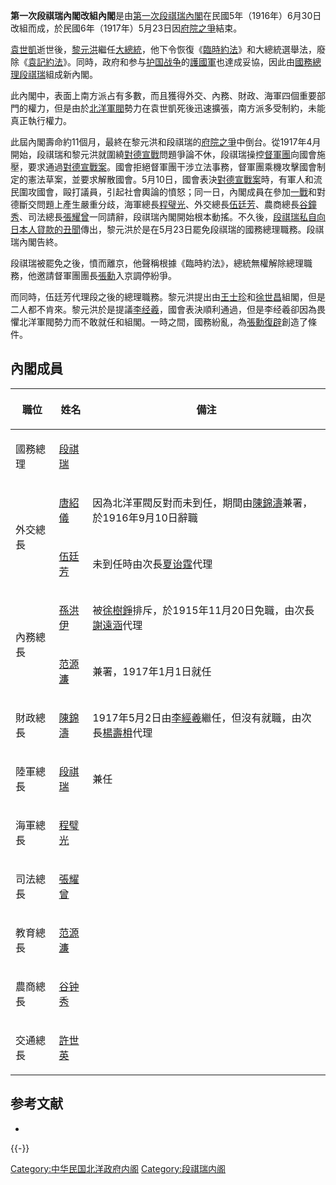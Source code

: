 '''第一次段祺瑞內閣改組內閣'''是由[[第一次段祺瑞內閣|第一次段祺瑞內閣]]在民國5年（1916年）6月30日改組而成，於民國6年（1917年）5月23日因[[府院之爭|府院之爭]]結束。

[[袁世凱|袁世凱]]逝世後，[[黎元洪|黎元洪]]繼任[[中華民國大總統|大總統]]，他下令恢復《[[中華民國臨時約法|臨時約法]]》和大總統選舉法，廢除《[[袁記約法|袁記約法]]》。同時，政府和参与[[护国战争|护国战争]]的[[護國軍|護國軍]]也達成妥協，因此由[[國務總理|國務總理]][[段祺瑞|段祺瑞]]組成新內閣。

此內閣中，表面上南方派占有多數，而且獲得外交、內務、財政、海軍四個重要部門的權力，但是由於[[北洋軍閥|北洋軍閥]]勢力在袁世凱死後迅速擴張，南方派多受制約，未能真正執行權力。

此屆內閣壽命約11個月，最終在黎元洪和段祺瑞的[[府院之爭|府院之爭]]中倒台。從1917年4月開始，段祺瑞和黎元洪就圍繞[[對德宣戰|對德宣戰]]問題爭論不休，段祺瑞操控[[督軍團|督軍團]]向國會施壓，要求通過[[對德宣戰案|對德宣戰案]]。國會拒絕督軍團干涉立法事務，督軍團乘機攻擊國會制定的憲法草案，並要求解散國會。5月10日，國會表決[[對德宣戰案|對德宣戰案]]時，有軍人和流民圍攻國會，毆打議員，引起社會輿論的憤怒；同一日，內閣成員在參加[[第一次世界大戰|一戰]]和對德斷交問題上產生嚴重分歧，海軍總長[[程璧光|程璧光]]、外交總長[[伍廷芳|伍廷芳]]、農商總長[[谷鐘秀|谷鐘秀]]、司法總長[[張耀曾|張耀曾]]一同請辭，段祺瑞內閣開始根本動搖。不久後，[[西原借款|段祺瑞私自向日本人貸款的丑聞]]傳出，黎元洪於是在5月23日罷免段祺瑞的國務總理職務。段祺瑞內閣告終。

段祺瑞被罷免之後，憤而離京，他聲稱根據《臨時約法》，總統無權解除總理職務，他邀請督軍團團長[[張勳|張勳]]入京調停紛爭。

而同時，伍廷芳代理段之後的總理職務。黎元洪提出由[[王士珍|王士珍]]和[[徐世昌|徐世昌]]組閣，但是二人都不肯來。黎元洪於是提議[[李经羲|李经羲]]，國會表決順利通過，但是李经羲卻因為畏懼北洋軍閥勢力而不敢就任和組閣。一時之間，國務紛亂，為[[張勳復辟|張勳復辟]]創造了條件。

==內閣成員==
{| class="wikitable" border="1" cellspacing="0" cellpadding="1"
|-
! style="white-space:nowrap" |職位!!姓名!!備注
|-
!國務總理
|[[段祺瑞|段祺瑞]]
|-
!rowspan="2"|外交總長
|[[唐紹儀|唐紹儀]]||因為北洋軍閥反對而未到任，期間由[[陳錦濤|陳錦濤]]兼署，於1916年9月10日辭職
|-
|[[伍廷芳|伍廷芳]]||未到任時由次長[[夏诒霆|夏诒霆]]代理
|-
!rowspan="2"|內務總長
|[[孫洪伊|孫洪伊]]||被[[徐樹錚|徐樹錚]]排斥，於1915年11月20日免職，由次長[[謝遠涵|謝遠涵]]代理
|-
|[[范源濂|范源濂]]||兼署，1917年1月1日就任
|-
!財政總長
|[[陳錦濤|陳錦濤]]||1917年5月2日由[[李經羲|李經羲]]繼任，但沒有就職，由次長[[楊壽枏|楊壽枏]]代理
|-
!陸軍總長
|[[段祺瑞|段祺瑞]]||兼任
|-
!海軍總長
|[[程璧光|程璧光]]
|-
!司法總長
|[[張耀曾|張耀曾]]
|-
!教育總長
|[[范源濂|范源濂]]
|-
!農商總長
|[[谷钟秀|谷钟秀]]
|-
!交通總長
|[[許世英|許世英]]
|}

== 参考文献 ==
{{Reflist}}
* {{cite book |author = 謝彬 |title = 民國政黨史 |year = 1924年 |publisher = 上海學術研究會叢書部 |location = |ISBN = 978-7-101-05531-3 }}

{{-}}
{{北洋時期內閣|第一次段祺瑞內閣|第一次段祺瑞內閣改組內閣|1916年6月30日—1917年5月23日|伍廷芳臨時內閣}}

{{DEFAULTSORT:Tuan Chi-Jui1改}}
[[Category:中华民国北洋政府内阁|Category:中华民国北洋政府内阁]]
[[Category:段祺瑞内阁|Category:段祺瑞内阁]]